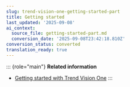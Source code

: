 ```yaml
---
slug: trend-vision-one-getting-started-part
title: Getting started
last_updated: '2025-09-08'
ai_context:
  source_file: getting-started-part.md
  conversion_date: '2025-09-08T23:42:18.810Z'
conversion_status: converted
translation_ready: true
---
```


::: {role="main"}
**Related information**

- [Getting started with Trend Vision One](getting-started-trend-vision.md "Learn how to register Trend Vision One, connect supported products, and configure the console to start receiving alerts.")
:::
